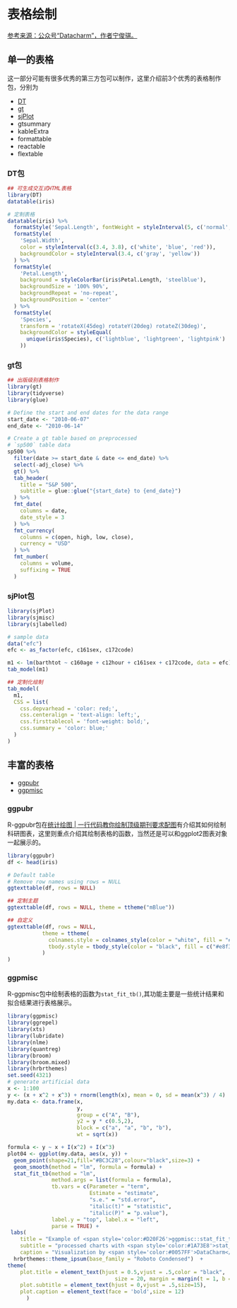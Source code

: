 # 表格绘制

[参考来源：公众号“Datacharm”，作者宁俊骐。](https://mp.weixin.qq.com/s/NQDXkcQQSepiX0cjc8-ycw)

## 单一的表格
这一部分可能有很多优秀的第三方包可以制作，这里介绍前3个优秀的表格制作包，分别为

- [DT](https://rstudio.github.io/DT/)
- [gt](https://gt.rstudio.com/index.html)
- [sjPlot](https://strengejacke.github.io/sjPlot/index.html)
- gtsummary
- kableExtra
- formattable
- reactable
- flextable

### DT包

```r
## 可生成交互式HTML表格
library(DT)
datatable(iris)
```

```r
# 定制表格
datatable(iris) %>% 
  formatStyle('Sepal.Length', fontWeight = styleInterval(5, c('normal', 'bold'))) %>%
  formatStyle(
    'Sepal.Width',
    color = styleInterval(c(3.4, 3.8), c('white', 'blue', 'red')),
    backgroundColor = styleInterval(3.4, c('gray', 'yellow'))
  ) %>%
  formatStyle(
    'Petal.Length',
    background = styleColorBar(iris$Petal.Length, 'steelblue'),
    backgroundSize = '100% 90%',
    backgroundRepeat = 'no-repeat',
    backgroundPosition = 'center'
  ) %>%
  formatStyle(
    'Species',
    transform = 'rotateX(45deg) rotateY(20deg) rotateZ(30deg)',
    backgroundColor = styleEqual(
      unique(iris$Species), c('lightblue', 'lightgreen', 'lightpink')
    ))
```
### gt包

```r
## 出版级别表格制作
library(gt)
library(tidyverse)
library(glue)

# Define the start and end dates for the data range
start_date <- "2010-06-07"
end_date <- "2010-06-14"

# Create a gt table based on preprocessed
# `sp500` table data
sp500 %>%
  filter(date >= start_date & date <= end_date) %>%
  select(-adj_close) %>%
  gt() %>%
  tab_header(
    title = "S&P 500",
    subtitle = glue::glue("{start_date} to {end_date}")
  ) %>%
  fmt_date(
    columns = date,
    date_style = 3
  ) %>%
  fmt_currency(
    columns = c(open, high, low, close),
    currency = "USD"
  ) %>%
  fmt_number(
    columns = volume,
    suffixing = TRUE
  )
```

### sjPlot包
```r
library(sjPlot)
library(sjmisc)
library(sjlabelled)

# sample data
data("efc")
efc <- as_factor(efc, c161sex, c172code)

m1 <- lm(barthtot ~ c160age + c12hour + c161sex + c172code, data = efc)
tab_model(m1)
```

```r
## 定制化绘制
tab_model(
  m1,
  CSS = list(
    css.depvarhead = 'color: red;',
    css.centeralign = 'text-align: left;', 
    css.firsttablecol = 'font-weight: bold;', 
    css.summary = 'color: blue;'
  )
)
```


## 丰富的表格

- [ggpubr](https://rpkgs.datanovia.com/ggpubr/reference/ggtexttable.html)
- [ggpmisc](https://docs.r4photobiology.info/ggpmisc/reference/stat_fit_tb.html)

### ggpubr
R-ggpubr包在[统计绘图 | 一行代码教你绘制顶级期刊要求配图](https://mp.weixin.qq.com/s?__biz=Mzg3MDY4ODI3MQ==&mid=2247498006&idx=1&sn=671777e9d1061e8c1bcc5204a9e1a08d&source=41#wechat_redirect)有介绍其如何绘制科研图表，这里则重点介绍其绘制表格的函数，当然还是可以和ggplot2图表对象一起展示的。

```r
library(ggpubr)
df <- head(iris)

# Default table
# Remove row names using rows = NULL
ggtexttable(df, rows = NULL)
```
```r
## 定制主题
ggtexttable(df, rows = NULL, theme = ttheme("mBlue"))
```

```r
## 自定义
ggtexttable(df, rows = NULL,
           theme = ttheme(
             colnames.style = colnames_style(color = "white", fill = "#8cc257"),
             tbody.style = tbody_style(color = "black", fill = c("#e8f3de", "#d3e8bb"))
           )
)
```

### ggpmisc

R-ggpmisc包中绘制表格的函数为`stat_fit_tb()`,其功能主要是一些统计结果和拟合结果进行表格展示。

```r
library(ggpmisc)
library(ggrepel)
library(xts)
library(lubridate)
library(nlme)
library(quantreg)
library(broom)
library(broom.mixed)
library(hrbrthemes)
set.seed(4321)
# generate artificial data
x <- 1:100
y <- (x + x^2 + x^3) + rnorm(length(x), mean = 0, sd = mean(x^3) / 4)
my.data <- data.frame(x, 
                      y, 
                      group = c("A", "B"), 
                      y2 = y * c(0.5,2),
                      block = c("a", "a", "b", "b"),
                      wt = sqrt(x))

```

```r
formula <- y ~ x + I(x^2) + I(x^3)
plot04 <- ggplot(my.data, aes(x, y)) +
  geom_point(shape=21,fill="#BC3C28",colour="black",size=3) +
  geom_smooth(method = "lm", formula = formula) +
  stat_fit_tb(method = "lm",
              method.args = list(formula = formula),
              tb.vars = c(Parameter = "term", 
                          Estimate = "estimate", 
                          "s.e." = "std.error", 
                          "italic(t)" = "statistic", 
                          "italic(P)" = "p.value"),
              label.y = "top", label.x = "left",
              parse = TRUE) +
 labs(
    title = "Example of <span style='color:#D20F26'>ggpmisc::stat_fit_tb function</span>",
    subtitle = "processed charts with <span style='color:#1A73E8'>stat_fit_tb()</span>",
    caption = "Visualization by <span style='color:#0057FF'>DataCharm</span>") +
  hrbrthemes::theme_ipsum(base_family = "Roboto Condensed")  +
theme(
    plot.title = element_text(hjust = 0.5,vjust = .5,color = "black",
                                  size = 20, margin = margin(t = 1, b = 12)),
    plot.subtitle = element_text(hjust = 0,vjust = .5,size=15),
    plot.caption = element_text(face = 'bold',size = 12)
      )
```












